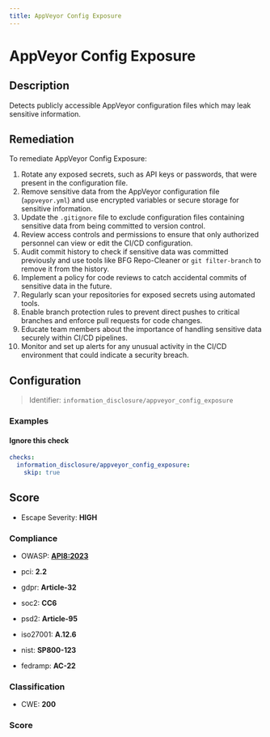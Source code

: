 ```yaml
---
title: AppVeyor Config Exposure
---
```


# AppVeyor Config Exposure

## Description

Detects publicly accessible AppVeyor configuration files which may leak sensitive information.

## Remediation

To remediate AppVeyor Config Exposure:

1. Rotate any exposed secrets, such as API keys or passwords, that were present in the configuration file.
2. Remove sensitive data from the AppVeyor configuration file (`appveyor.yml`) and use encrypted variables or secure storage for sensitive information.
3. Update the `.gitignore` file to exclude configuration files containing sensitive data from being committed to version control.
4. Review access controls and permissions to ensure that only authorized personnel can view or edit the CI/CD configuration.
5. Audit commit history to check if sensitive data was committed previously and use tools like BFG Repo-Cleaner or `git filter-branch` to remove it from the history.
6. Implement a policy for code reviews to catch accidental commits of sensitive data in the future.
7. Regularly scan your repositories for exposed secrets using automated tools.
8. Enable branch protection rules to prevent direct pushes to critical branches and enforce pull requests for code changes.
9. Educate team members about the importance of handling sensitive data securely within CI/CD pipelines.
10. Monitor and set up alerts for any unusual activity in the CI/CD environment that could indicate a security breach.



## Configuration

> Identifier: `information_disclosure/appveyor_config_exposure`



### Examples



#### Ignore this check

```yaml
checks:
  information_disclosure/appveyor_config_exposure:
    skip: true
```




## Score

- Escape Severity: **<span className="high-severity">HIGH</span>**

### Compliance

- OWASP: **[API8:2023](https://github.com/OWASP/API-Security/blob/master/editions/2023/en/0xa8-security-misconfiguration.md)**

- pci: **2.2**
- gdpr: **Article-32**
- soc2: **CC6**
- psd2: **Article-95**
- iso27001: **A.12.6**
- nist: **SP800-123**
- fedramp: **AC-22**

### Classification

- CWE: **200**




### Score




